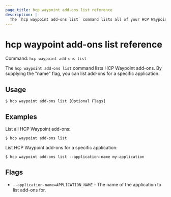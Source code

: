 ```yaml
---
page_title: hcp waypoint add-ons list reference
description: |-
  The `hcp waypoint add-ons list` command lists all of your HCP Waypoint add-ons.
---
```


# hcp waypoint add-ons list reference

Command: `hcp waypoint add-ons list` 

The `hcp waypoint add-ons list` command lists HCP Waypoint add-ons. By
supplying the "name" flag, you can list add-ons for a specific application.

## Usage

```shell-session
$ hcp waypoint add-ons list [Optional Flags]
```

## Examples

List all HCP Waypoint add-ons:

```shell-session
$ hcp waypoint add-ons list
```

List HCP Waypoint add-ons for a specific application:

```shell-session
$ hcp waypoint add-ons list --application-name my-application
```

## Flags

- `--application-name=APPLICATION_NAME` - The name of the application to list add-ons for.

